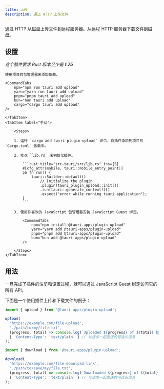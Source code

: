 ```yaml
---
title: 上传
description: 通过 HTTP 上传文件
---
```



<PluginLinks plugin="upload" />

通过 HTTP 从磁盘上传文件到远程服务器。从远程 HTTP 服务器下载文件到磁盘。

## 设置

_这个插件要求 Rust 版本至少是 **1.75**_

<Tabs>
	<TabItem label="自动">

    使用项目的包管理器来添加依赖。

    <CommandTabs
    	npm="npm run tauri add upload"
    	yarn="yarn run tauri add upload"
    	pnpm="pnpm tauri add upload"
    	bun="bun tauri add upload"
    	cargo="cargo tauri add upload"
    />

    </TabItem>
    <TabItem label="手动">

    	<Steps>

    	1. 运行 `cargo add tauri-plugin-upload` 命令，将插件添加到项目的 `Cargo.toml` 依赖中。

    	2. 修改 `lib.rs` 来初始化插件。

    		```rust title="src-tauri/src/lib.rs" ins={5}
    		#[cfg_attr(mobile, tauri::mobile_entry_point)]
    		pb fn run() {
    			tauri::Builder::default()
    				// Initialize the plugin
    				.plugin(tauri_plugin_upload::init())
        			.run(tauri::generate_context!())
        			.expect("error while running tauri application");
    		}
    		```

    	3. 使用你喜欢的 JavaScript 包管理器安装 JavaScript Guest 绑定。

    		<CommandTabs
    			npm="npm install @tauri-apps/plugin-upload"
    			yarn="yarn add @tauri-apps/plugin-upload"
    			pnpm="pnpm add @tauri-apps/plugin-upload"
    			bun="bun add @tauri-apps/plugin-upload"
    		/>

    	</Steps>
    </TabItem>

</Tabs>

## 用法

一旦完成了插件的注册和设置过程，就可以通过 JavaScript Guest 绑定访问它的所有 API。

下面是一个使用插件上传和下载文件的例子：

```js
import { upload } from '@tauri-apps/plugin-upload';

upload(
  'https://example.com/file-upload',
  './path/to/my/file.txt',
  (progress, total) => console.log(`Uploaded ${progress} of ${total} bytes`), // 上传进度时调用的回调函数
  { 'Content-Type': 'text/plain' } // 与请求一起发送的可选头信息
);
```

```js
import { download } from '@tauri-apps/plugin-upload';

download(
  'https://example.com/file-download-link',
  './path/to/save/my/file.txt',
  (progress, total) => console.log(`Downloaded ${progress} of ${total} bytes`), // 下载进度时调用的回调函数
  { 'Content-Type': 'text/plain' } // 与请求一起发送的可选头信息
);
```
